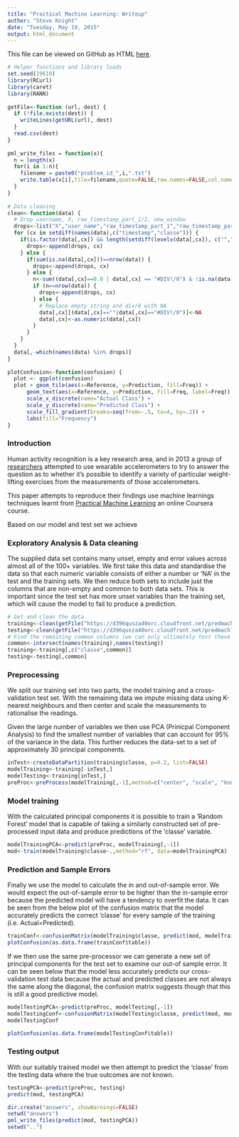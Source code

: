 ```yaml
---
title: "Practical Machine Learning: Writeup"
author: "Steve Knight"
date: "Tuesday, May 19, 2015"
output: html_document
---
```


This file can be viewed on GitHub as HTML [here](http://hackinghat.github.io/Practical-Machine-Learning/).
 
 
```r
# Helper functions and library loads
set.seed(19619)
library(RCurl)
library(caret)
library(RANN)
 
getFile<-function (url, dest) {
  if (!file.exists(dest)) {
    writeLines(getURL(url), dest)
  }
  read.csv(dest)
}
 
pml_write_files = function(x){
  n = length(x)
  for(i in 1:n){
    filename = paste0("problem_id_",i,".txt")
    write.table(x[i],file=filename,quote=FALSE,row.names=FALSE,col.names=FALSE)
  }
}
 
# Data cleaning
clean<-function(data) {
  # Drop username, X, raw_timestamp_part_1/2, new_window
  drops<-list("X","user_name","raw_timestamp_part_1","raw_timestamp_part_2","cvtd_timestamp")
  for (cx in setdiff(names(data),c("timestamp","classe"))) {
    if(is.factor(data[,cx]) && length(setdiff(levels(data[,cx]), c("","#DIV/0!", "0.00"))) == 0) {
      drops<-append(drops, cx)
    } else {
      if(sum(is.na(data[,cx]))==nrow(data)) {
        drops<-append(drops, cx)
      } else {
        n<-sum((data[,cx]==0.0 | data[,cx] == "#DIV!/0") & !is.na(data[,cx]))
        if (n==nrow(data)) {
          drops<-append(drops, cx)
        } else {
          # Replace empty string and div/0 with NA
          data[,cx][(data[,cx]==""|data[,cx]=="#DIV!/0")]<-NA
          data[,cx]<-as.numeric(data[,cx])
        }
      }
    }
  }
  data[,-which(names(data) %in% drops)]
}
 
plotConfusion<-function(confusion) {
  plot <- ggplot(confusion)
  plot + geom_tile(aes(x=Reference, y=Prediction, fill=Freq)) +
      geom_text(aes(x=Reference, y=Prediction, fill=Freq, label=Freq)) +
      scale_x_discrete(name="Actual Class") +
      scale_y_discrete(name="Predicted Class") +
      scale_fill_gradient(breaks=seq(from=-.5, to=4, by=.2)) +
      labs(fill="Frequency")
}
```
 
### Introduction
 
Human activity recognition is a key research area, and in 2013 a group of [researchers](http://groupware.les.inf.puc-rio.br/har) attempted to use wearable accelerometers to try to answer the question as to whether it's possible to identify a variety of particular weight-lifting exercises from the measurements of those accelerometers.  
 
This paper attempts to reproduce their findings use machine learnings techniques learnt from [Practical Machine Learning](https://class.coursera.org/predmachlearn-014) an online Coursera course.
 
Based on our model and test set we achieve
 
### Exploratory Analysis & Data cleaning
 
The supplied data set contains many unset, empty and error values across almost all of the 100+ variables.   We first take this data and standardise the data so that each numeric variable consists of either a number or 'NA' in the test and the training sets.    We then reduce both sets to include just the columns that are non-empty and common to both data sets.   This is important since the test set has more unset variables than the training set, which will cause the model to fail to produce a prediction.
 
```r
# Get and clean the data
training<-clean(getFile("https://d396qusza40orc.cloudfront.net/predmachlearn/pml-training.csv", "pml-training.csv"))
testing<-clean(getFile("https://d396qusza40orc.cloudfront.net/predmachlearn/pml-testing.csv", "pml-testing.csv"))
# Find the remaining common columns (we can only ultimately test these so building a model with extra ones is a bit daft)
common<-intersect(names(training),names(testing))
training<-training[,c("classe",common)]
testing<-testing[,common]
```

### Preprocessing
We split our training set into two parts, the model training and a cross-validation test set.   With the remaining data we impute missing data using K-nearest neighbours and then center and scale the measurements to rationalise the readings.  
 
Given the large number of variables we then use PCA (Prinicpal Component Analysis) to find the smallest number of variables that can account for 95% of the variance in the data.   This further reduces the data-set to a set of approximately 30 principal components.
```r
inTest<-createDataPartition(training$classe, p=0.2, list=FALSE)
modelTraining<-training[-inTest,]
modelTesting<-training[inTest,]
preProc<-preProcess(modelTraining[,-1],method=c("center", "scale", "knnImpute", "pca"))
```

### Model training
With the calculated principal components it is possible to train a 'Random Forest' model that is capable of taking a similarly constructed set of pre-processed input data and produce predictions of the 'classe' variable.
 
```r
modelTrainingPCA<-predict(preProc, modelTraining[,-1])
mod<-train(modelTraining$classe~.,method="rf", data=modelTrainingPCA)
```

### Prediction and Sample Errors

Finally we use the model to calculate the in and out-of-sample error.   We would expect the out-of-sample error to be higher than the in-sample error because the predicted model will have a tendency to overfit the data.   It can be seen from the below plot of the confusion matrix that the model accurately predicts the correct 'classe' for every sample of the training (i.e. Actual=Predicted).  
 
```r
trainConf<-confusionMatrix(modelTraining$classe, predict(mod, modelTrainingPCA))
plotConfusion(as.data.frame(trainConf$table))
```
 
If we then use the same pre-processor we can generate a new set of principal components for the test set to examine our out-of sample error.   It can be seen below that the model less accurately predicts our cross-validation test data because the actual and predicted classes are not always the same along the diagonal, the confusion matrix suggests though that this is still a good predictive model. 
 
```r
modelTestingPCA<-predict(preProc, modelTesting[,-1])
modelTestingConf<-confusionMatrix(modelTesting$classe, predict(mod, modelTestingPCA))
modelTestingConf
```
 
```r
plotConfusion(as.data.frame(modelTestingConf$table))
```
 
### Testing output
 
With our suitably trained model we then attempt to predict the 'classe' from the testing data where the true outcomes are not known.
 
```r
testingPCA<-predict(preProc, testing)
predict(mod, testingPCA)
```
 
```r
dir.create("answers", showWarnings=FALSE)
setwd("answers")
pml_write_files(predict(mod, testingPCA))
setwd("..")
```
